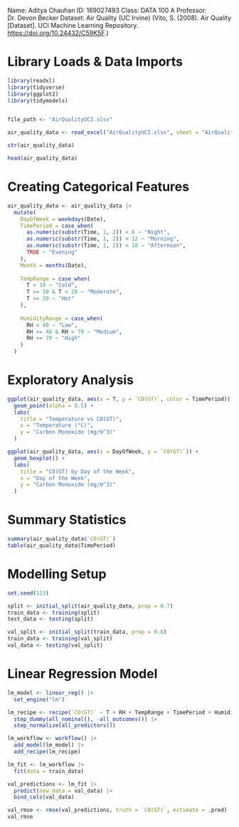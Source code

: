 Name: Aditya Chauhan ID: 169027493 Class: DATA 100 A Professor: Dr. Devon Becker Dataset: Air Quality (UC Irvine) (Vito, S. (2008). Air Quality [Dataset]. UCI Machine Learning Repository. <https://doi.org/10.24432/C59K5F>.)

# Library Loads & Data Imports

```r
library(readxl)
library(tidyverse)
library(ggplot2)
library(tidymodels)


file_path <- "AirQualityUCI.xlsx"

air_quality_data <- read_excel("AirQualityUCI.xlsx", sheet = "AirQualityUCI")

str(air_quality_data)

head(air_quality_data)

```

# Creating Categorical Features

```r

air_quality_data <- air_quality_data |>
  mutate(
    DayOfWeek = weekdays(Date),
    TimePeriod = case_when(
      as.numeric(substr(Time, 1, 2)) < 6 ~ "Night",
      as.numeric(substr(Time, 1, 2)) < 12 ~ "Morning",
      as.numeric(substr(Time, 1, 2)) < 18 ~ "Afternoon",
      TRUE ~ "Evening"
    ),
    Month = months(Date),
    
    TempRange = case_when(
      T < 10 ~ "Cold",
      T >= 10 & T < 20 ~ "Moderate",
      T >= 20 ~ "Hot"
    ),
    
    HumidityRange = case_when(
      RH < 40 ~ "Low",
      RH >= 40 & RH < 70 ~ "Medium",
      RH >= 70 ~ "High"
    )
  )

```

# Exploratory Analysis

```r

ggplot(air_quality_data, aes(x = T, y = `CO(GT)`, color = TimePeriod)) +
  geom_point(alpha = 0.5) +
  labs(
    title = "Temperature vs CO(GT)",
    x = "Temperature (°C)",
    y = "Carbon Monoxide (mg/m^3)"
  )

ggplot(air_quality_data, aes(x = DayOfWeek, y = `CO(GT)`)) +
  geom_boxplot() +
  labs(
    title = "CO(GT) by Day of the Week",
    x = "Day of the Week",
    y = "Carbon Monoxide (mg/m^3)"
  )

```

# Summary Statistics

```r
summary(air_quality_data$`CO(GT)`)
table(air_quality_data$TimePeriod)
```

# Modelling Setup

```r
set.seed(123)

split <- initial_split(air_quality_data, prop = 0.7)
train_data <- training(split)
test_data <- testing(split)

val_split <- initial_split(train_data, prop = 0.8)
train_data <- training(val_split)
val_data <- testing(val_split)
```

# Linear Regression Model
```r
lm_model <- linear_reg() |>
  set_engine("lm")

lm_recipe <- recipe(`CO(GT)` ~ T + RH + TempRange + TimePeriod + HumidityRange, data = train_data) %>%
  step_dummy(all_nominal(), -all_outcomes()) |>
  step_normalize(all_predictors())

lm_workflow <- workflow() |>
  add_model(lm_model) |>
  add_recipe(lm_recipe)

lm_fit <- lm_workflow |>
  fit(data = train_data)

val_predictions <- lm_fit |>
  predict(new_data = val_data) |>
  bind_cols(val_data)

val_rmse <- rmse(val_predictions, truth = `CO(GT)`, estimate = .pred)
val_rmse
```

